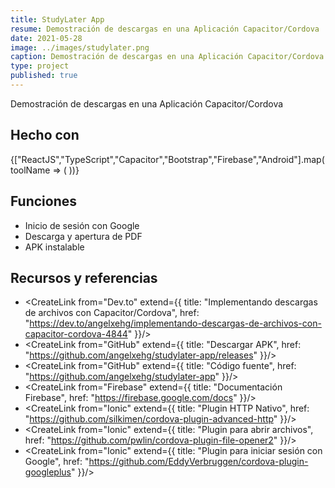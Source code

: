 ```yaml
---
title: StudyLater App
resume: Demostración de descargas en una Aplicación Capacitor/Cordova
date: 2021-05-28
image: ../images/studylater.png
caption: Demostración de descargas en una Aplicación Capacitor/Cordova
type: project
published: true
---
```


Demostración de descargas en una Aplicación Capacitor/Cordova

## Hecho con 

<div className="mb-2">
  {["ReactJS","TypeScript","Capacitor","Bootstrap","Firebase","Android"].map(toolName => (
    <span
      key={toolName}
      className="badge rounded-pill bg-dark text-light mt-1 me-1"
    >
      <CreateLink from={toolName} />
    </span>
  ))}
</div>

## Funciones

- Inicio de sesión con Google
- Descarga y apertura de PDF
- APK instalable

## Recursos y referencias

- <CreateLink from="Dev.to" extend={{
  title: "Implementando descargas de archivos con Capacitor/Cordova",
  href: "https://dev.to/angelxehg/implementando-descargas-de-archivos-con-capacitor-cordova-4844"
}}/>
- <CreateLink from="GitHub" extend={{
  title: "Descargar APK",
  href: "https://github.com/angelxehg/studylater-app/releases"
}}/>
- <CreateLink from="GitHub" extend={{
  title: "Código fuente",
  href: "https://github.com/angelxehg/studylater-app"
}}/>
- <CreateLink from="Firebase" extend={{
  title: "Documentación Firebase",
  href: "https://firebase.google.com/docs"
}}/>
- <CreateLink from="Ionic" extend={{
  title: "Plugin HTTP Nativo",
  href: "https://github.com/silkimen/cordova-plugin-advanced-http"
}}/>
- <CreateLink from="Ionic" extend={{
  title: "Plugin para abrir archivos",
  href: "https://github.com/pwlin/cordova-plugin-file-opener2"
}}/>
- <CreateLink from="Ionic" extend={{
  title: "Plugin para iniciar sesión con Google",
  href: "https://github.com/EddyVerbruggen/cordova-plugin-googleplus"
}}/>
